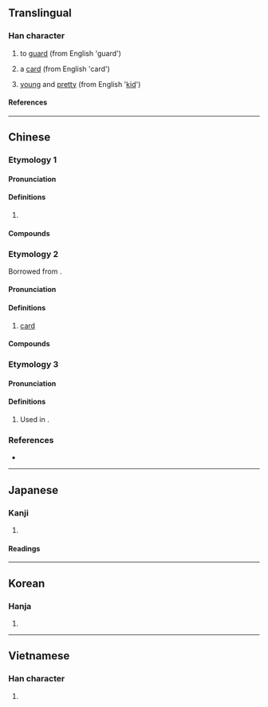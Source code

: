 {{character info}}
==Translingual==

===Han character===
{{Han char|rn=30|rad=口|as=06|sn=9|four=64061|canj=RGR|ids=⿰口吉}}

# {{lb|yue|Cantonese}} to [[guard]] (from English 'guard')
# {{lb|yue|Cantonese}} a [[card]] (from English 'card')
# {{lb|yue|Cantonese}} [[young]] and [[pretty]] (from English '[[kid]]')

====References====
{{Han ref|kx=0186.170|dkj=03544|dj=0406.020|hdz=10611.060|uh=54AD}}

----

==Chinese==

===Etymology 1===
{{zh-forms}}

====Pronunciation====
{{zh-pron
|m=jī
|c=gat1,hat1,kat1
|w=4khaq,4xiq
|mc=y
|oc=y
|cat=
}}

====Definitions====
{{zh-hanzi}}

# {{rfdef|zh}}

====Compounds====
{{zh-der|咭力骨碌|咭叮噹|咭吱咯吱|咭咭|咭咭呱呱|咭噔咯噔|咭噹噹}}

===Etymology 2===
{{zh-forms|alt=卡}}
Borrowed from {{bor|zh|en|card}}.

====Pronunciation====
{{zh-pron
|c=kaat1
|cat=n
}}

====Definitions====
{{zh-hanzi}}

# {{lb|zh|Cantonese}} [[card]] {{zh-mw|張}}

====Compounds====
{{zh-der|咭片|打咭|碌咭|賀咭|轆咭|信用咭|電話咭}}

===Etymology 3===
{{zh-forms}}
====Pronunciation====
{{zh-pron
|m=jí
|c=gat1
|mn=kiat
|cat=
}}

====Definitions====
{{zh-hanzi}}
# Used in {{zh-l|𠸄咭唎}}.

===References===
* {{R:yue:Hanzi}}

----

==Japanese==

===Kanji===
{{ja-kanji|grade=|rs=口06}}

# {{rfdef|ja|sort=口06}}

====Readings====
{{ja-readings
|on=きつ, ぎち, かつ, けち
|kun=こえのさま
}}

----

==Korean==

===Hanja===
{{ko-hanja|hangeul=[[길]], [[갈]]|rv=gil, gal|mr=kil, kal}}

# {{rfdef|ko|sort=口06}}

----

==Vietnamese==

===Han character===
{{vi-readings|rs=口06|reading=gắt}}

# {{rfdef|vi|sort=口06}}